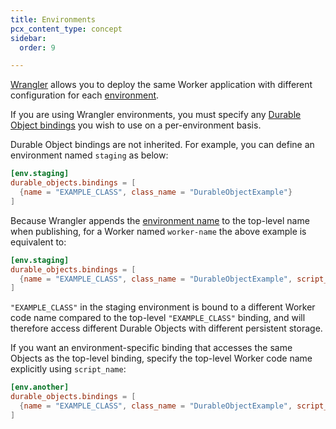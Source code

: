 ```yaml
---
title: Environments
pcx_content_type: concept
sidebar:
  order: 9

---
```


[Wrangler](/workers/wrangler/install-and-update/) allows you to deploy the same Worker application with different configuration for each [environment](/workers/wrangler/environments/).

If you are using Wrangler environments, you must specify any [Durable Object bindings](/workers/runtime-apis/bindings/) you wish to use on a per-environment basis.

Durable Object bindings are not inherited. For example, you can define an environment named `staging` as below:

```toml
[env.staging]
durable_objects.bindings = [
  {name = "EXAMPLE_CLASS", class_name = "DurableObjectExample"}
]
```

Because Wrangler appends the [environment name](/workers/wrangler/environments/) to the top-level name when publishing, for a Worker named `worker-name` the above example is equivalent to:

```toml
[env.staging]
durable_objects.bindings = [
  {name = "EXAMPLE_CLASS", class_name = "DurableObjectExample", script_name = "worker-name-staging"}
]
```

`"EXAMPLE_CLASS"` in the staging environment is bound to a different Worker code name compared to the top-level `"EXAMPLE_CLASS"` binding, and will therefore access different Durable Objects with different persistent storage.

If you want an environment-specific binding that accesses the same Objects as the top-level binding, specify the top-level Worker code name explicitly using `script_name`:

```toml
[env.another]
durable_objects.bindings = [
  {name = "EXAMPLE_CLASS", class_name = "DurableObjectExample", script_name = "worker-name"}
]
```
